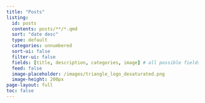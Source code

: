 ```yaml
---
title: "Posts"
listing:
  id: posts
  contents: posts/**/*.qmd
  sort: "date desc"
  type: default
  categories: unnumbered
  sort-ui: false
  filter-ui: false
  fields: [title, description, categories, image] # all possible fields under https://quarto.org/docs/websites/website-listings.html#listing-fields
  feed: false
  image-placeholder: /images/triangle_logo_desaturated.png
  image-height: 200px
page-layout: full
toc: false
---
```


::: {#posts}
:::
